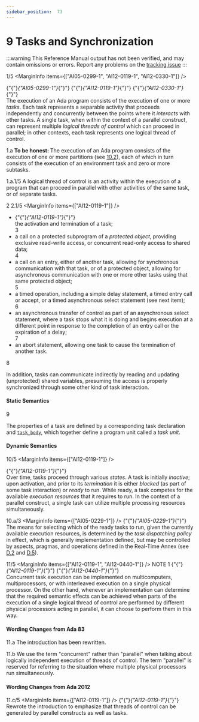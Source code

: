 ```yaml
---
sidebar_position:  73
---
```


# 9 Tasks and Synchronization

:::warning
This Reference Manual output has not been verified,
and may contain omissions or errors.
Report any problems on the [tracking issue](https://github.com/ada-lang-io/ada-lang-io/issues/20)
:::


<MarginText>1/5</MarginText>
<MarginInfo items={["AI05-0299-1", "AI12-0119-1", "AI12-0330-1"]} />
<p>{"{"}<em>{"AI05-0299-1"}</em>{"}"} {"{"}<em>{"AI12-0119-1"}</em>{"}"} {"{"}<em>{"AI12-0330-1"}</em>{"}"} <br />The execution of an Ada program consists of the execution of one or more <em>tasks</em>. Each task represents a separable activity  that proceeds independently and concurrently between the points where it <em>interacts</em> with other tasks. A single task, when within the context of a parallel construct, can represent multiple <em>logical threads of control</em> which can proceed in parallel; in other contexts, each task represents one logical thread of control.  <br /></p>

<MarginText>1.a</MarginText>
<Admonition type="aarm" aarm="note" title="Note: ">
<strong>To be honest: </strong>The execution of an Ada program consists of the execution of one or more partitions (see <a href="../AA-10/AA-10.2">10.2</a>), each of which in turn consists of the execution of an environment task and zero or more subtasks. <br /></Admonition>

<MarginText>1.a.1/5</MarginText>
<Admonition type="aarm" aarm="glossary-entry" title="Glossary entry: ">
<strong></strong>A logical thread of control is an activity within the execution of a program that can proceed in parallel with other activities of the same task, or of separate tasks.<br /></Admonition>

<MarginText>2</MarginText>
<MarginText>2.1/5</MarginText>
<MarginInfo items={["AI12-0119-1"]} />
<ul>
<li>{"{"}<em>{"AI12-0119-1"}</em>{"}"} <br />the activation and termination of a task;<br /></li>
<MarginText>3</MarginText>
<li>a call on a protected subprogram of a <em>protected object</em>, providing exclusive read-write access, or concurrent read-only access to shared data;<br /></li>
<MarginText>4</MarginText>
<li>a call on an entry, either of another task, allowing for synchronous communication with that task, or of a protected object, allowing for asynchronous communication with one or more other tasks using that same protected object;<br /></li>
<MarginText>5</MarginText>
<li>a timed operation, including a simple delay statement, a timed entry call or accept, or a timed asynchronous select statement (see next item);<br /></li>
<MarginText>6</MarginText>
<li>an asynchronous transfer of control as part of an asynchronous select statement, where a task stops what it is doing and begins execution at a different point in response to the completion of an entry call or the expiration of a delay;<br /></li>
<MarginText>7</MarginText>
<li>an abort statement, allowing one task to cause the termination of another task. <br /></li>
</ul>
<MarginText>8</MarginText>
<p>In addition, tasks can communicate indirectly by reading and updating (unprotected) shared variables, presuming the access is properly synchronized through some other kind of task interaction.<br /></p>


#### Static Semantics

<MarginText>9</MarginText>
<p>The properties of a task are defined by a corresponding task declaration and <code><a href="../AA-9/AA-9.1#S0248">task_body</a></code>, which together define a program unit called a <em>task unit</em>. <br /></p>


#### Dynamic Semantics

<MarginText>10/5</MarginText>
<MarginInfo items={["AI12-0119-1"]} />
<p>{"{"}<em>{"AI12-0119-1"}</em>{"}"} <br />Over time, tasks proceed through various <em>states</em>. A task is initially <em>inactive</em>; upon activation, and prior to its <em>termination</em> it is either <em>blocked</em> (as part of some task interaction) or <em>ready</em> to run. While ready, a task competes for the available <em>execution resources</em> that it requires to run. In the context of a parallel construct, a single task can utilize multiple processing resources simultaneously. <br /></p>

<MarginText>10.a/3</MarginText>
<MarginInfo items={["AI05-0229-1"]} />
<Admonition type="aarm" aarm="discussion" title="Discussion: ">
<strong></strong>{"{"}<em>{"AI05-0229-1"}</em>{"}"} <br />The means for selecting which of the ready tasks to run, given the currently available execution resources, is determined by the <em>task dispatching policy</em> in effect, which is generally implementation defined, but may be controlled by aspects, pragmas, and operations defined in the Real-Time Annex (see <a href="../AA-D/AA-D.2">D.2</a> and <a href="../AA-D/AA-D.5">D.5</a>). <br /></Admonition>

<MarginText>11/5</MarginText>
<MarginInfo items={["AI12-0119-1", "AI12-0440-1"]} />
<Admonition type="aarm" aarm="note" title="Note: ">
NOTE 1   {"{"}<em>{"AI12-0119-1"}</em>{"}"} {"{"}<em>{"AI12-0440-1"}</em>{"}"} <br />Concurrent task execution can  be implemented on multicomputers, multiprocessors, or with interleaved execution on a single physical processor. On the other hand, whenever an implementation can determine that the required semantic effects can be achieved when parts of the execution of a single logical thread of control  are performed by different physical processors acting in parallel, it can  choose to perform them in this way.<br /></Admonition>


#### Wording Changes from Ada 83

<MarginText>11.a</MarginText>
<Admonition type="aarm" aarm="note" title="Note: ">
The introduction has been rewritten.<br /></Admonition>

<MarginText>11.b</MarginText>
<Admonition type="aarm" aarm="note" title="Note: ">
We use the term "concurrent" rather than "parallel" when talking about logically independent execution of threads of control. The term "parallel" is reserved for referring to the situation where multiple physical processors run simultaneously. <br /></Admonition>


#### Wording Changes from Ada 2012

<MarginText>11.c/5</MarginText>
<MarginInfo items={["AI12-0119-1"]} />
<Admonition type="aarm" aarm="note" title="Note: ">
{"{"}<em>{"AI12-0119-1"}</em>{"}"} <br />Rewrote the introduction to emphasize that threads of control can be generated by parallel constructs as well as tasks. <br /></Admonition>

